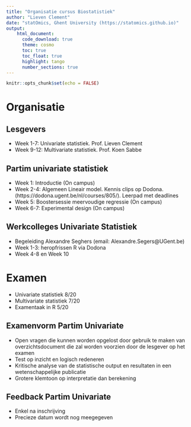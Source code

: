 ```yaml
---
title: "Organisatie cursus Biostatistiek"
author: "Lieven Clement"
date: "statOmics, Ghent University (https://statomics.github.io)"
output:
    html_document:
      code_download: true    
      theme: cosmo
      toc: true
      toc_float: true
      highlight: tango
      number_sections: true
---
```


```r
knitr::opts_chunk$set(echo = FALSE)
```

# Organisatie

## Lesgevers

- Week 1-7: Univariate statistiek. Prof. Lieven Clement 
- Week 9-12: Multivariate statistiek. Prof. Koen Sabbe

## Partim univariate statistiek

- Week 1: Introductie (On campus)
- Week 2-4:  Algemeen Lineair model. Kennis clips op Dodona. (https://dodona.ugent.be/nl/courses/805/). Leerpad met deadlines
- Week 5: Boostersessie meervoudige regressie (On campus)
- Week 6-7: Experimental design (On campus)

## Werkcolleges Univariate Statistiek

- Begeleiding Alexandre Seghers (email: Alexandre.Segers@UGent.be)
- Week 1-3: heropfrissen R via Dodona
- Week 4-8 en Week 10 

# Examen 

- Univariate statistiek 8/20
- Multivariate statistiek 7/20
- Examentaak in R 5/20

## Examenvorm Partim Univariate

- Open vragen die kunnen worden opgelost door gebruik te maken van overzichtsdocument die zal worden voorzien door de lesgever op het examen
- Test op inzicht en logisch redeneren
- Kritische analyse van de statistische output en resultaten in een wetenschappelijke publicatie
- Grotere klemtoon op interpretatie dan berekening


      
## Feedback Partim Univariate

  - Enkel na inschrijving
  - Precieze datum wordt nog meegegeven
